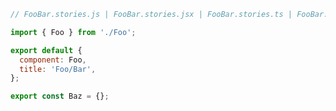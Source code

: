 ```js
// FooBar.stories.js | FooBar.stories.jsx | FooBar.stories.ts | FooBar.stories.tsx

import { Foo } from './Foo';

export default {
  component: Foo,
  title: 'Foo/Bar',
};

export const Baz = {};
```
